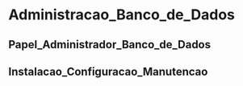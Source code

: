 # Administracao_Banco_de_Dados

## Papel_Administrador_Banco_de_Dados
## Instalacao_Configuracao_Manutencao